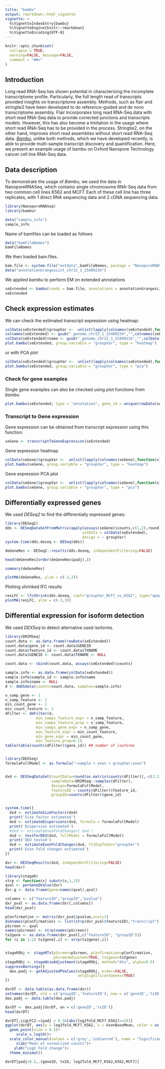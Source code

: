 ```yaml
---
title: "bambu"
output: rmarkdown::html_vignette
vignette: >
  %\VignetteIndexEntry{bambu}
  %\VignetteEngine{knitr::rmarkdown}
  %\VignetteEncoding{UTF-8}
---
```


```r
knitr::opts_chunk$set(
  collapse = TRUE,
  warning=FALSE, message=FALSE,
  comment = "##>"
)
```


## Introduction
Long read RNA-Seq has shown potential in characterizing the incomplete transcriptome profile. Particularly, the full length read of transcripts provided insights on transcriptome assembly. Methods, such as flair and stringtie2 have been developed to do reference-guided and de novo transcriptome assembly. Flair incorporates long read RNA-Seq data with short read RNA-Seq data to provide corrected junctions and transcripts models. However, this has also become a limitation in the usage where short read RNA-Seq has to be provided in the process. Stringtie2, on the other hand, improves short read assemblies without short read RNA-Seq data. *[Bambu](https://github.com/GoekeLab/bambu)*, unlike both methods, which we have developed recently, is able to provide multi-sample transcript discovery and quantification. 
Here, we present an example usage of bambu on Oxford Nanopore Technology cancer cell line RNA-Seq data. 


## Data description
To demonstrate the usage of *Bambu*, we used the data in NanoporeRNASeq, which contains single chromosome RNA-Seq data from two common cell lines K562 and MCF7. Each of these cell line has three replicates, with 1 direct RNA sequencing data and 2 cDNA sequencing data. 
```r
library(NanoporeRNASeq)
library(bambu)
```

```r
data("sample_info")
sample_info
```


Name of bamfiles can be loaded as follows 
```r
data("bamFileNames")
bamFileNames
```

We then loaded bam.files.
```r
bam.file <- system.file("extdata",bamFileNames, package = "NanoporeRNASeq")
data("annotationGrangesList_chr22_1_25409234")
```


We applied *bambu* to perform EM on  extended annotations
```r
seExtended <- bambu(reads = bam.file, annotations = annotationGrangesList_chr22_1_25409234, genomeSequence = "BSgenome.Hsapiens.NCBI.GRCh38", extendAnnotations = TRUE, verbose = FALSE, ncore = 6)
seExtended
```

## Check expression estimates
We can check the estimated transcript expression using heatmap:
```r
colData(seExtended)$groupVar <-  unlist(lapply(colnames(seExtended),function(x) unlist(strsplit(x,"_"))[2]))
colnames(seExtended) <- gsub("_genome_chr22_1_25409234","",colnames(seExtended))
colData(seExtended)$name <- gsub("_genome_chr22_1_25409234","",colData(seExtended)$name)
plot.bambu(seExtended, group.variable = "groupVar", type = "heatmap")
```

or with PCA plot
```r
colData(seExtended)$groupVar <-  unlist(lapply(colnames(seExtended),function(x) unlist(strsplit(x,"_"))[2]))
plot.bambu(seExtended, group.variable = "groupVar", type = "pca")
```


### Check for gene examples

Single gene examples can also be checked using plot functions from *bambu*
```r
plot.bambu(seExtended, type = "annotation", gene_id = unique(rowData(seExtended)$GENEID)[10])

```

### Transcript to Gene expression 
Gene expression can be obtained from transcript expression using this function:
```r
seGene <- transcriptToGeneExpression(seExtended)
```

Gene expression heatmap
```r
colData(seGene)$groupVar <-  unlist(lapply(colnames(seGene),function(x) unlist(strsplit(x,"_"))[2]))
plot.bambu(seGene, group.variable = "groupVar", type = "heatmap")
```

Gene expression PCA plot
```r
colData(seGene)$groupVar <-  unlist(lapply(colnames(seGene),function(x) unlist(strsplit(x,"_"))[2]))
plot.bambu(seGene, group.variable = "groupVar", type = "pca")
```

## Differentially expressed genes
We used *DESeq2* to find the differentially expressed genes:
```r
library(DESeq2)
dds <- DESeqDataSetFromMatrix(apply(assays(seGene)$counts,c(1,2),round),#tmp_wide[,-1],
                                   colData = colData(seExtended),
                                   design = ~ groupVar)
system.time(dds.deseq <- DESeq(dds))

deGeneRes <- DESeq2::results(dds.deseq, independentFiltering=FALSE)
```

```r
head(deGeneRes[order(deGeneRes$padj),])
```

```r
summary(deGeneRes)
```
```r
plotMA(deGeneRes, ylim = c(-3,3))
```

Plotting shrinked lFC results
```r
resLFC <- lfcShrink(dds.deseq, coef="groupVar_MCF7_vs_K562", type="apeglm")
plotMA(resLFC, ylim = c(-3,3))
```



## Differential expression for isoform detection
We used *DEXSeq* to detect alternative used isoforms.
```r
library(DRIMSeq)
count.data <- as.data.frame(rowData(seExtended))
count.data$gene_id <- count.data$GENEID
count.data$feature_id <- count.data$TXNAME
count.data$GENEID <- count.data$TXNAME <- NULL

count.data <- cbind(count.data, assays(seExtended)$counts)

sample.info <- as.data.frame(colData(seExtended))
sample.info$sample_id <- sample.info$name
sample.info$name <- NULL
d <- dmDSdata(counts=count.data, samples=sample.info)

n_samp_gene <- 1
n_samp_feature <- 1
min_count_gene <- 1
min_count_feature <- 1
dFilter <- dmFilter(d,
              min_samps_feature_expr = n_samp_feature, 
              min_samps_feature_prop = n_samp_feature,
              min_samps_gene_expr = n_samp_gene, 
              min_feature_expr = min_count_feature,
              min_gene_expr = min_count_gene,
              min_feature_prop=0.1)
table(table(counts(dFilter)$gene_id)) ## number of isoforms 



```

```r
library(DEXSeq)
formulaFullModel <- as.formula("~sample + exon + groupVar:exon")


dxd <- DEXSeqDataSet(countData=round(as.matrix(counts(dFilter)[,-c(1:2)])),
                     sampleData=DRIMSeq::samples(dFilter),
                     design=formulaFullModel,
                     featureID = counts(dFilter)$feature_id,
                     groupID=counts(dFilter)$gene_id)


system.time({
  dxd <- estimateSizeFactors(dxd)
  print('Size factor estimated')
  dxd <- estimateDispersions(dxd, formula = formulaFullModel)
  print('Dispersion estimated')
  #dxd <- estimateExonFoldChanges( dxd )
  dxd <- testForDEU(dxd, fullModel = formulaFullModel)
  print('DEU tested')
  dxd <- estimateExonFoldChanges(dxd, fitExpToVar="groupVar")
  print('Exon fold changes estimated')
}) 
```

```r
dxr <- DEXSeqResults(dxd, independentFiltering=FALSE)
head(dxr)
```


```r
library(stageR)
strp <- function(x) substr(x,1,15)
qval <- perGeneQValue(dxr)
dxr.g <- data.frame(gene=names(qval),qval)

columns <- c("featureID","groupID","pvalue")
dxr_pval <- as.data.frame(dxr[,columns])
head(dxr_pval)

pConfirmation <- matrix(dxr_pval$pvalue,ncol=1)
dimnames(pConfirmation) <- list(strp(dxr_pval$featureID),"transcript")
pScreen <- qval
names(pScreen) <- strp(names(pScreen))
tx2gene <- as.data.frame(dxr_pval[,c("featureID", "groupID")])
for (i in 1:2) tx2gene[,i] <- strp(tx2gene[,i])


stageRObj <- stageRTx(pScreen=pScreen, pConfirmation=pConfirmation,
                      pScreenAdjusted=TRUE, tx2gene=tx2gene)
stageRObj <- stageWiseAdjustment(stageRObj, method="dtu", alpha=0.5)
suppressWarnings({
  dex.padj <- getAdjustedPValues(stageRObj, order=FALSE,
                                 onlySignificantGenes=TRUE)
})
```

```r
dxrDT <- data.table(as.data.frame(dxr))
setnames(dxrDT, old = c('groupID','featureID'), new = c('geneID','txID'))
dex.padj <- data.table(dex.padj)

dxrDT <- dex.padj[dxrDT, on = c('geneID','txID')]
head(dxrDT)
```


```r
dxrDT[,sigLFC2:=(padj < 0.5&(abs(log2fold_MCF7_K562)>=2))]
ggplot(dxrDT, aes(y = log2fold_MCF7_K562, x = exonBaseMean, color = as.factor(padj<0.5)))+
  geom_point(size = 0.5)+
     scale_x_log10()+
  scale_color_manual(values = c('grey','indianred'), name = "Significant")+
     xlab("Mean of normalized counts")+
    ylab("Log2 Fold change")+
  theme_minimal()

```
```r
dxrDT[padj<0.5,.(geneID, txID, log2fold_MCF7_K562,K562,MCF7)]
```



